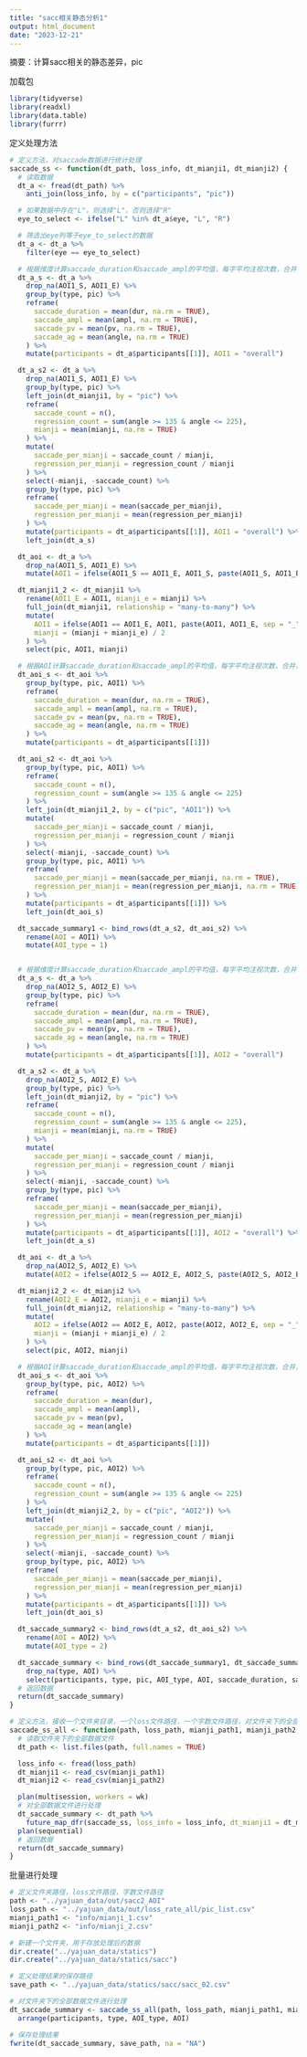 ```yaml
---
title: "sacc相关静态分析1"
output: html_document
date: "2023-12-21"
---
```

摘要：计算sacc相关的静态差异，pic

加载包
```r
library(tidyverse)
library(readxl)
library(data.table)
library(furrr)
```

定义处理方法
```r
# 定义方法，对saccade数据进行统计处理
saccade_ss <- function(dt_path, loss_info, dt_mianji1, dt_mianji2) {
  # 读取数据
  dt_a <- fread(dt_path) %>%
    anti_join(loss_info, by = c("participants", "pic"))

  # 如果数据中存在"L"，则选择"L"，否则选择"R"
  eye_to_select <- ifelse("L" %in% dt_a$eye, "L", "R")

  # 筛选出eye列等于eye_to_select的数据
  dt_a <- dt_a %>%
    filter(eye == eye_to_select)

  # 根据维度计算saccade_duration和saccade_ampl的平均值，每字平均注视次数，合并，删除中间数据
  dt_a_s <- dt_a %>%
    drop_na(AOI1_S, AOI1_E) %>%
    group_by(type, pic) %>%
    reframe(
      saccade_duration = mean(dur, na.rm = TRUE),
      saccade_ampl = mean(ampl, na.rm = TRUE),
      saccade_pv = mean(pv, na.rm = TRUE),
      saccade_ag = mean(angle, na.rm = TRUE)
    ) %>%
    mutate(participants = dt_a$participants[[1]], AOI1 = "overall")

  dt_a_s2 <- dt_a %>%
    drop_na(AOI1_S, AOI1_E) %>%
    group_by(type, pic) %>%
    left_join(dt_mianji1, by = "pic") %>%
    reframe(
      saccade_count = n(),
      regression_count = sum(angle >= 135 & angle <= 225),
      mianji = mean(mianji, na.rm = TRUE)
    ) %>%
    mutate(
      saccade_per_mianji = saccade_count / mianji,
      regression_per_mianji = regression_count / mianji
    ) %>%
    select(-mianji, -saccade_count) %>%
    group_by(type, pic) %>%
    reframe(
      saccade_per_mianji = mean(saccade_per_mianji),
      regression_per_mianji = mean(regression_per_mianji)
    ) %>%
    mutate(participants = dt_a$participants[[1]], AOI1 = "overall") %>%
    left_join(dt_a_s)

  dt_aoi <- dt_a %>%
    drop_na(AOI1_S, AOI1_E) %>%
    mutate(AOI1 = ifelse(AOI1_S == AOI1_E, AOI1_S, paste(AOI1_S, AOI1_E, sep = "_")))

  dt_mianji1_2 <- dt_mianji1 %>%
    rename(AOI1_E = AOI1, mianji_e = mianji) %>%
    full_join(dt_mianji1, relationship = "many-to-many") %>%
    mutate(
      AOI1 = ifelse(AOI1 == AOI1_E, AOI1, paste(AOI1, AOI1_E, sep = "_")),
      mianji = (mianji + mianji_e) / 2
    ) %>%
    select(pic, AOI1, mianji)

  # 根据AOI计算saccade_duration和saccade_ampl的平均值，每字平均注视次数，合并，删除中间数据
  dt_aoi_s <- dt_aoi %>%
    group_by(type, pic, AOI1) %>%
    reframe(
      saccade_duration = mean(dur, na.rm = TRUE),
      saccade_ampl = mean(ampl, na.rm = TRUE),
      saccade_pv = mean(pv, na.rm = TRUE),
      saccade_ag = mean(angle, na.rm = TRUE)
    ) %>%
    mutate(participants = dt_a$participants[[1]])

  dt_aoi_s2 <- dt_aoi %>%
    group_by(type, pic, AOI1) %>%
    reframe(
      saccade_count = n(),
      regression_count = sum(angle >= 135 & angle <= 225)
    ) %>%
    left_join(dt_mianji1_2, by = c("pic", "AOI1")) %>%
    mutate(
      saccade_per_mianji = saccade_count / mianji,
      regression_per_mianji = regression_count / mianji
    ) %>%
    select(-mianji, -saccade_count) %>%
    group_by(type, pic, AOI1) %>%
    reframe(
      saccade_per_mianji = mean(saccade_per_mianji, na.rm = TRUE),
      regression_per_mianji = mean(regression_per_mianji, na.rm = TRUE)
    ) %>%
    mutate(participants = dt_a$participants[[1]]) %>%
    left_join(dt_aoi_s)

  dt_saccade_summary1 <- bind_rows(dt_a_s2, dt_aoi_s2) %>%
    rename(AOI = AOI1) %>%
    mutate(AOI_type = 1)


  # 根据维度计算saccade_duration和saccade_ampl的平均值，每字平均注视次数，合并，删除中间数据
  dt_a_s <- dt_a %>%
    drop_na(AOI2_S, AOI2_E) %>%
    group_by(type, pic) %>%
    reframe(
      saccade_duration = mean(dur, na.rm = TRUE),
      saccade_ampl = mean(ampl, na.rm = TRUE),
      saccade_pv = mean(pv, na.rm = TRUE),
      saccade_ag = mean(angle, na.rm = TRUE)
    ) %>%
    mutate(participants = dt_a$participants[[1]], AOI2 = "overall")

  dt_a_s2 <- dt_a %>%
    drop_na(AOI2_S, AOI2_E) %>%
    group_by(type, pic) %>%
    left_join(dt_mianji2, by = "pic") %>%
    reframe(
      saccade_count = n(),
      regression_count = sum(angle >= 135 & angle <= 225),
      mianji = mean(mianji, na.rm = TRUE)
    ) %>%
    mutate(
      saccade_per_mianji = saccade_count / mianji,
      regression_per_mianji = regression_count / mianji
    ) %>%
    select(-mianji, -saccade_count) %>%
    group_by(type, pic) %>%
    reframe(
      saccade_per_mianji = mean(saccade_per_mianji),
      regression_per_mianji = mean(regression_per_mianji)
    ) %>%
    mutate(participants = dt_a$participants[[1]], AOI2 = "overall") %>%
    left_join(dt_a_s)

  dt_aoi <- dt_a %>%
    drop_na(AOI2_S, AOI2_E) %>%
    mutate(AOI2 = ifelse(AOI2_S == AOI2_E, AOI2_S, paste(AOI2_S, AOI2_E, sep = "_")))

  dt_mianji2_2 <- dt_mianji2 %>%
    rename(AOI2_E = AOI2, mianji_e = mianji) %>%
    full_join(dt_mianji2, relationship = "many-to-many") %>%
    mutate(
      AOI2 = ifelse(AOI2 == AOI2_E, AOI2, paste(AOI2, AOI2_E, sep = "_")),
      mianji = (mianji + mianji_e) / 2
    ) %>%
    select(pic, AOI2, mianji)

  # 根据AOI计算saccade_duration和saccade_ampl的平均值，每字平均注视次数，合并，删除中间数据
  dt_aoi_s <- dt_aoi %>%
    group_by(type, pic, AOI2) %>%
    reframe(
      saccade_duration = mean(dur),
      saccade_ampl = mean(ampl),
      saccade_pv = mean(pv),
      saccade_ag = mean(angle)
    ) %>%
    mutate(participants = dt_a$participants[[1]])

  dt_aoi_s2 <- dt_aoi %>%
    group_by(type, pic, AOI2) %>%
    reframe(
      saccade_count = n(),
      regression_count = sum(angle >= 135 & angle <= 225)
    ) %>%
    left_join(dt_mianji2_2, by = c("pic", "AOI2")) %>%
    mutate(
      saccade_per_mianji = saccade_count / mianji,
      regression_per_mianji = regression_count / mianji
    ) %>%
    select(-mianji, -saccade_count) %>%
    group_by(type, pic, AOI2) %>%
    reframe(
      saccade_per_mianji = mean(saccade_per_mianji),
      regression_per_mianji = mean(regression_per_mianji)
    ) %>%
    mutate(participants = dt_a$participants[[1]]) %>%
    left_join(dt_aoi_s)

  dt_saccade_summary2 <- bind_rows(dt_a_s2, dt_aoi_s2) %>%
    rename(AOI = AOI2) %>%
    mutate(AOI_type = 2)

  dt_saccade_summary <- bind_rows(dt_saccade_summary1, dt_saccade_summary2) %>%
    drop_na(type, AOI) %>%
    select(participants, type, pic, AOI_type, AOI, saccade_duration, saccade_ampl, saccade_pv, saccade_ag, saccade_per_mianji, regression_per_mianji)
  # 返回数据
  return(dt_saccade_summary)
}

# 定义方法，接收一个文件夹目录，一个loss文件路径，一个字数文件路径，对文件夹下的全部数据文件通过fixation_ss函数进行处理，返回一个合并的数据。
saccade_ss_all <- function(path, loss_path, mianji_path1, mianji_path2, wk = 5) {
  # 读取文件夹下的全部数据文件
  dt_path <- list.files(path, full.names = TRUE)

  loss_info <- fread(loss_path)
  dt_mianji1 <- read_csv(mianji_path1)
  dt_mianji2 <- read_csv(mianji_path2)

  plan(multisession, workers = wk)
  # 对全部数据文件进行处理
  dt_saccade_summary <- dt_path %>%
    future_map_dfr(saccade_ss, loss_info = loss_info, dt_mianji1 = dt_mianji1, dt_mianji2 = dt_mianji2)
  plan(sequential)
  # 返回数据
  return(dt_saccade_summary)
}
```

批量进行处理
```r
# 定义文件夹路径，loss文件路径，字数文件路径
path <- "../yajuan_data/out/sacc2_AOI"
loss_path <- "../yajuan_data/out/loss_rate_all/pic_list.csv"
mianji_path1 <- "info/mianji_1.csv"
mianji_path2 <- "info/mianji_2.csv"

# 新建一个文件夹，用于存放处理后的数据
dir.create("../yajuan_data/statics")
dir.create("../yajuan_data/statics/sacc")

# 定义处理结果的保存路径
save_path <- "../yajuan_data/statics/sacc/sacc_02.csv"

# 对文件夹下的全部数据文件进行处理
dt_saccade_summary <- saccade_ss_all(path, loss_path, mianji_path1, mianji_path2) %>%
  arrange(participants, type, AOI_type, AOI)

# 保存处理结果
fwrite(dt_saccade_summary, save_path, na = "NA")
```



